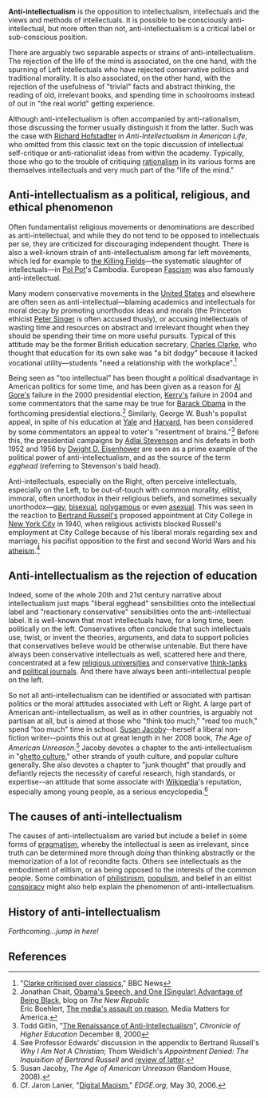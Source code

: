{{subpages}}

'''Anti-intellectualism''' is the opposition to intellectualism, intellectuals and the views and methods of intellectuals. It is possible to be consciously anti-intellectual, but more often than not, anti-intellectualism is a critical label or sub-conscious position.

There are arguably two separable aspects or strains of anti-intellectualism.  The rejection of the life of the mind is associated, on the one hand, with the spurning of Left intellectuals who have rejected conservative politics and traditional morality.  It is also associated, on the other hand, with the rejection of the usefulness of "trivial" facts and abstract thinking, the reading of old, irrelevant books, and spending time in schoolrooms instead of out in "the real world" getting experience.

Although anti-intellectualism is often accompanied by anti-rationalism, those discussing the former usually distinguish it from the latter. Such was the case with [[Richard Hofstadter]] in ''Anti-Intellectualism in American Life'', who omitted from this classic text on the topic discussion of intellectual self-critique or anti-rationalist ideas from within the academy.  Typically, those who go to the trouble of critiquing [[rationalism]] in its various forms are themselves intellectuals and very much part of the "life of the mind."

== Anti-intellectualism as a political, religious, and ethical phenomenon ==

Often fundamentalist religious movements or denominations are described as anti-intellectual, and while they do not tend to be opposed to intellectuals per se, they are criticized for discouraging independent thought. There is also a well-known strain of anti-intellectualism among far left movements, which led for example to [[the Killing Fields]]&mdash;the systematic slaughter of intellectuals&mdash;in [[Pol Pot]]'s Cambodia.  European [[Fascism]] was also famously anti-intellectual.

Many modern conservative movements in the [[United States]] and elsewhere are often seen as anti-intellectual&mdash;blaming academics and intellectuals for moral decay by promoting unorthodox ideas and morals (the Princeton ethicist [[Peter Singer]] is often accused thusly), or accusing intellectuals of wasting time and resources on abstract and irrelevant thought when they should be spending their time on more useful pursuits. Typical of this attitude may be the former British education secretary, [[Charles Clarke]], who thought that education for its own sake was "a bit dodgy" because it lacked vocational utility&mdash;students "need a relationship with the workplace".<ref>"[http://news.bbc.co.uk/1/hi/education/2712833.stm Clarke criticised over classics]," BBC News</ref>

Being seen as "too intellectual" has been thought a political disadvantage in American politics for some time, and has been given as a reason for [[Al Gore|Al Gore's]] failure in the 2000 presidential election, [[John Kerry|Kerry's]] failure in 2004 and some commentators that the same may be true for [[Barack Obama]] in the forthcoming presidential elections.<ref>Jonathan Chait, [http://blogs.tnr.com/tnr/blogs/the_plank/archive/2008/03/18/obama-s-speech-and-one-singular-advantage-of-being-black.aspx Obama's Speech, and One (Singular) Advantage of Being Black], blog on ''The New Republic''<br />Eric Boehlert, [http://mediamatters.org/columns/200706120005 The media's assault on reason], Media Matters for America.</ref> Similarly, George W. Bush's populist appeal, in spite of his education at [[Yale University|Yale]] and [[Harvard Business School|Harvard]], has been considered by some commentators an appeal to voter's "resentment of brains."<ref>Todd Gitlin, "[http://chronicle.com/free/v47/i15/15b00701.htm The Renaissance of Anti-Intellectualism]", ''Chronicle of Higher Education'' December 8, 2000</ref> Before this, the presidential campaigns by [[Adlai Stevenson]] and his defeats in both 1952 and 1956 by [[Dwight D. Eisenhower]] are seen as a prime example of the political power of anti-intellectualism, and as the source of the term ''egghead'' (referring to Stevenson's bald head).

Anti-intellectuals, especially on the Right, often perceive intellectuals, especially on the Left, to be out-of-touch with common morality, elitist, immoral, often unorthodox in their religious beliefs, and sometimes sexually unorthodox&mdash;[[homosexuality|gay]], [[bisexuality|bisexual]], [[polygamy|polygamous]] or even [[asexuality|asexual]]. This was seen in the reaction to [[Bertrand Russell|Bertrand Russell's]] proposed appointment at City College in [[New York City]] in 1940, when religious activists blocked Russell's employment at City College because of his liberal morals regarding sex and marriage, his pacifist opposition to the first and second World Wars and his [[atheism]].<ref>See Professor Edwards' discussion in the appendix to Bertrand Russell's ''Why I Am Not A Christian''; Thom Weidlich's ''Appointment Denied: The Inquisition of Bertrand Russell'' and [http://atheism.about.com/library/weekly/aa050300a.htm review of latter].</ref>

== Anti-intellectualism as the rejection of education ==

Indeed, some of the whole 20th and 21st century narrative about intellectualism just maps "liberal egghead" sensibilities onto the intellectual label and "reactionary conservative" sensibilities onto the anti-intellectual label. It is well-known that most intellectuals have, for a long time, been politically on the left. Conservatives often conclude that such intellectuals use, twist, or invent the theories, arguments, and data to support policies that conservatives believe would be otherwise untenable.  But there have always been conservative intellectuals as well, scattered here and there, concentrated at a few [[religious university|religious universities]] and conservative [[think-tank]]s and [[political journal]]s.  And there have always been anti-intellectual people on the left.

So not all anti-intellectualism can be identified or associated with partisan politics or the moral attitudes associated with Left or Right.  A large part of American anti-intellectualism, as well as in other countries, is arguably not partisan at all, but is aimed at those who "think too much," "read too much," spend "too much" time in school.  [[Susan Jacoby]]--herself a liberal non-fiction writer--points this out at great length in her 2008 book, ''The Age of American Unreason.''<ref>Susan Jacoby, ''The Age of American Unreason'' (Random House, 2008).</ref>  Jacoby devotes a chapter to the anti-intellectualism in "[[ghetto culture]]," other strands of youth culture, and popular culture generally.  She also devotes a chapter to "junk thought" that proudly and defiantly rejects the necessity of careful research, high standards, or expertise--an attitude that some associate with [[Wikipedia]]'s reputation, especially among young people, as a serious encyclopedia.<ref>Cf. Jaron Lanier, "[http://www.edge.org/3rd_culture/lanier06/lanier06_index.html Digital Maoism]," ''EDGE.org,'' May 30, 2006.</ref>

== The causes of anti-intellectualism ==

The causes of anti-intellectualism are varied but include a belief in some forms of [[pragmatism]], whereby the intellectual is seen as irrelevant, since truth can be determined more through ''doing'' than thinking abstractly or the memorization of a lot of recondite facts. Others see intellectuals as the embodiment of elitism, or as being opposed to the interests of the common people. Some combination of [[philistinism]], [[populism]], and belief in an elitist [[conspiracy theory|conspiracy]] might also help explain the phenomenon of anti-intellectualism.

== History of anti-intellectualism ==

''Forthcoming...jump in here!''

== References ==
<references />
